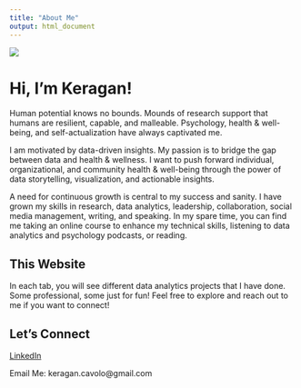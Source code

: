 ```yaml
---
title: "About Me"
output: html_document
---
```


<style type="text/css">
.title {
  display: none;
}


.container {
    padding-left: 10px;
    padding-right: 10px;
    margin-right: 0px;
    margin-left: 0px;
    width: 100%;
}

</style>

<div class="container-fluid">
<div class="col-sm-6">

![](images/profile_pic.png)

# **Hi, I'm Keragan!**

Human potential knows no bounds. Mounds of research support that humans are resilient, capable, and malleable. Psychology, health & well-being, and self-actualization have always captivated me. 

I am motivated by data-driven insights. My passion is to bridge the gap between data and health & wellness. I want to push forward individual, organizational, and community health & well-being through the power of data storytelling, visualization, and actionable insights. 

A need for continuous growth is central to my success and sanity. I have grown my skills in research, data analytics, leadership, collaboration, social media management, writing, and speaking. In my spare time, you can find me taking an online course to enhance my technical skills, listening to data analytics and psychology podcasts, or reading.

## This Website

In each tab, you will see different data analytics projects that I have done. Some professional, some just for fun! Feel free to explore and reach out to me if you want to connect!

## Let's Connect

[LinkedIn](https://www.linkedin.com/in/keragancavolo/)

Email Me: keragan.cavolo@gmail.com

</div>
<div class="col-sm-6">

</a>
</div>
